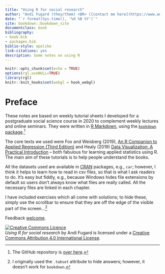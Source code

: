 ```yaml
--- 
title: "Using R for social research"
author: "Andi Fugard (they/them) <BR> ([contact me here](https://www.andifugard.info/contact/))"
date: "`r format(Sys.time(), '%d %B %Y')`"
site: bookdown::bookdown_site
documentclass: book
bibliography:
- book.bib
- packages.bib
biblio-style: apalike
link-citations: yes
description: Some notes on using R
---
```


```r
knitr::opts_chunk$set(echo = TRUE)
options(rgl.useNULL=TRUE)
library(rgl)
knitr::knit_hooks$set(webgl = hook_webgl)
```



# Preface {-}

These notes are based on weekly tutorial sheets I developed for a postgraduate social science course in 2020 to complement weekly lectures and online seminars. They were written in [R Markdown](https://rmarkdown.rstudio.com/), using the [`bookdown` package](https://bookdown.org/).^[The GitHub repository is [over here](https://github.com/InductiveStep/R-notes).]

The core texts we used were Fox and Weisberg (2019), [An R Companion to Applied Regression (Third Edition)](https://socialsciences.mcmaster.ca/jfox/Books/Companion/) and Healy (2019) [Data Visualization: A Practical Introduction](https://socviz.co/) -- both fabulous for learning applied statistics using R. The main aim of these tutorials is to help people understand the books.

All the datasets used are available in [CRAN](https://cran.r-project.org/doc/FAQ/R-FAQ.html#What-is-CRAN_003f) packages, e.g., `car`; however, I think it helps to learn how to read in csv files, so that is what I ask readers to do. It's easy but fiddly, e.g., because Windows hides file extensions by default so users don't always know what files are really called. All the necessary files are linked in each chapter.

I have included exercises which all come with solutions; to hide these, simply use the scrollbar to ensure that they are off the edge of the visible part of the screen...^[I originally used the `.tabset` attribute to hide answers; however, it doesn't work for `bookdown`.]

Feedback [welcome](https://www.andifugard.info/contact/).



<a rel="license" href="http://creativecommons.org/licenses/by/4.0/"><img alt="Creative Commons Licence" style="border-width:0" src="https://i.creativecommons.org/l/by/4.0/88x31.png" /></a><BR>
*Using R for social research* by Andi Fugard is licensed under a [Creative Commons Attribution 4.0 International License](https://creativecommons.org/licenses/by/4.0/).